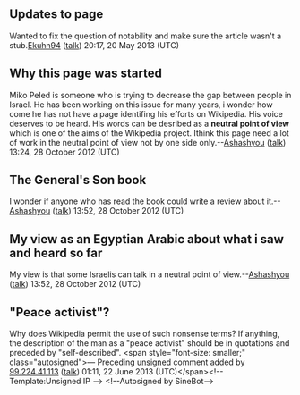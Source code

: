 <article id="37475253" title=Talk:Miko Peled>
	<talkpage id="37475253" title="Talk:Miko Peled">
{{WikiProject Biography|living=yes|class=stub|listas=Peled, Miko}}
{{WikiProject Israel}}

==Updates to page==
Wanted to fix the question of notability and make sure the article wasn't a stub.[[User:Ekuhn94|Ekuhn94]] ([[User talk:Ekuhn94|talk]]) 20:17, 20 May 2013 (UTC)

==Why this page was started==
Miko Peled is someone who is trying to decrease the gap between people in Israel. He has been working on this issue for many years, i wonder how come he has not have a page identifing his efforts on Wikipedia. His voice deserves to be heard. His words can be desribed as a '''neutral point of view''' which is one of the aims of the Wikipedia project. Ithink this page need a lot of work in the neutral point of view not by one side only.--[[User:Ashashyou|Ashashyou]] ([[User talk:Ashashyou|talk]]) 13:24, 28 October 2012 (UTC)

==The General's Son book==
I wonder if anyone who has read the book could write a review about it.--[[User:Ashashyou|Ashashyou]] ([[User talk:Ashashyou|talk]]) 13:52, 28 October 2012 (UTC)
==My view as an Egyptian Arabic about what i saw and heard so far==
My view is that some Israelis can talk in a neutral point of view.--[[User:Ashashyou|Ashashyou]] ([[User talk:Ashashyou|talk]]) 13:52, 28 October 2012 (UTC)

== &quot;Peace activist&quot;? ==

Why does Wikipedia permit the use of such nonsense terms?  If anything, the description of the man as a &quot;peace activist&quot; should be in quotations and preceded by &quot;self-described&quot;.  &lt;span style=&quot;font-size: smaller;&quot; class=&quot;autosigned&quot;&gt;— Preceding [[Wikipedia:Signatures|unsigned]] comment added by [[Special:Contributions/99.224.41.113|99.224.41.113]] ([[User talk:99.224.41.113|talk]]) 01:11, 22 June 2013 (UTC)&lt;/span&gt;&lt;!-- Template:Unsigned IP --&gt; &lt;!--Autosigned by SineBot--&gt;
	</talkpage>
</article>